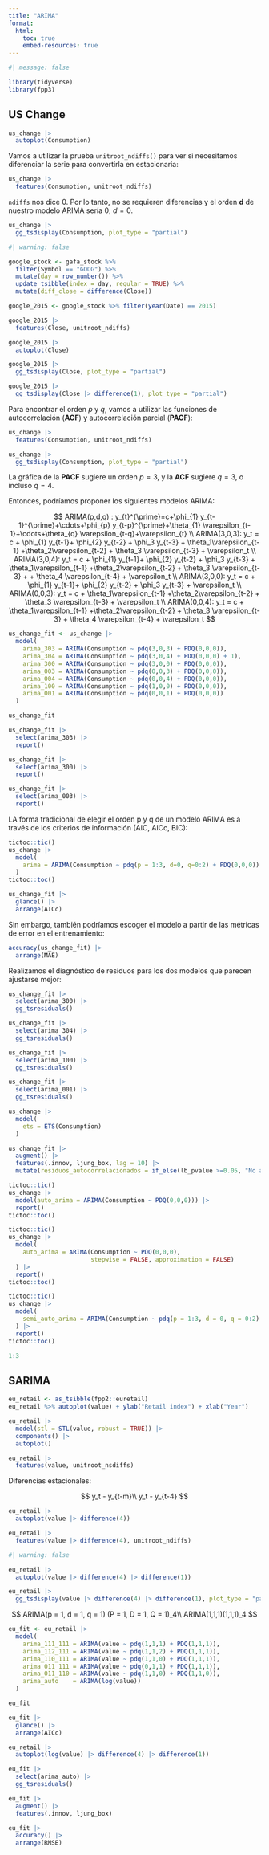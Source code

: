 ```yaml
---
title: "ARIMA"
format:
  html:
    toc: true
    embed-resources: true
---
```


```r
#| message: false

library(tidyverse)
library(fpp3)
```

## US Change

```r
us_change |> 
  autoplot(Consumption)
```

Vamos a utilizar la prueba `unitroot_ndiffs()` para ver si necesitamos diferenciar la serie para convertirla en estacionaria:

```r
us_change |> 
  features(Consumption, unitroot_ndiffs)
```

`ndiffs` nos dice 0. Por lo tanto, no se requieren diferencias y el orden **d** de nuestro modelo ARIMA sería 0; $d = 0$.

```r
us_change |> 
  gg_tsdisplay(Consumption, plot_type = "partial")
```

```r
#| warning: false

google_stock <- gafa_stock %>%
  filter(Symbol == "GOOG") %>%
  mutate(day = row_number()) %>%
  update_tsibble(index = day, regular = TRUE) %>% 
  mutate(diff_close = difference(Close))

google_2015 <- google_stock %>% filter(year(Date) == 2015)

google_2015 |> 
  features(Close, unitroot_ndiffs)

google_2015 |> 
  autoplot(Close)

google_2015 |> 
  gg_tsdisplay(Close, plot_type = "partial")

google_2015 |> 
  gg_tsdisplay(Close |> difference(1), plot_type = "partial")
```


Para encontrar el orden $p$ y $q$, vamos a utilizar las funciones de autocorrelación (**ACF**) y autocorrelación parcial (**PACF**):

```r
us_change |> 
  features(Consumption, unitroot_ndiffs)
```

```r
us_change |> 
  gg_tsdisplay(Consumption, plot_type = "partial")
```

La gráfica de la **PACF** sugiere un orden $p = 3$, y la **ACF** sugiere $q = 3$, o incluso $q = 4$.

Entonces, podríamos proponer los siguientes modelos ARIMA:

$$
ARIMA(p,d,q) : y_{t}^{\prime}=c+\phi_{1} y_{t-1}^{\prime}+\cdots+\phi_{p} y_{t-p}^{\prime}+\theta_{1} \varepsilon_{t-1}+\cdots+\theta_{q} \varepsilon_{t-q}+\varepsilon_{t} \\
ARIMA(3,0,3): y_t = c +  \phi_{1} y_{t-1}+ \phi_{2} y_{t-2} + \phi_3 y_{t-3} + \theta_1\varepsilon_{t-1} +\theta_2\varepsilon_{t-2} + \theta_3 \varepsilon_{t-3} + \varepsilon_t \\
ARIMA(3,0,4): y_t = c +  \phi_{1} y_{t-1}+ \phi_{2} y_{t-2} + \phi_3 y_{t-3} + \theta_1\varepsilon_{t-1} +\theta_2\varepsilon_{t-2} + \theta_3 \varepsilon_{t-3} + + \theta_4 \varepsilon_{t-4} + \varepsilon_t   \\
ARIMA(3,0,0): y_t = c +  \phi_{1} y_{t-1}+ \phi_{2} y_{t-2} + \phi_3 y_{t-3} + \varepsilon_t \\
ARIMA(0,0,3): y_t = c + \theta_1\varepsilon_{t-1} +\theta_2\varepsilon_{t-2} + \theta_3 \varepsilon_{t-3} + \varepsilon_t \\
ARIMA(0,0,4): y_t = c + \theta_1\varepsilon_{t-1} +\theta_2\varepsilon_{t-2} + \theta_3 \varepsilon_{t-3} + \theta_4 \varepsilon_{t-4} + \varepsilon_t
$$


```r
us_change_fit <- us_change |> 
  model(
    arima_303 = ARIMA(Consumption ~ pdq(3,0,3) + PDQ(0,0,0)),
    arima_304 = ARIMA(Consumption ~ pdq(3,0,4) + PDQ(0,0,0) + 1),
    arima_300 = ARIMA(Consumption ~ pdq(3,0,0) + PDQ(0,0,0)),
    arima_003 = ARIMA(Consumption ~ pdq(0,0,3) + PDQ(0,0,0)),
    arima_004 = ARIMA(Consumption ~ pdq(0,0,4) + PDQ(0,0,0)),
    arima_100 = ARIMA(Consumption ~ pdq(1,0,0) + PDQ(0,0,0)),
    arima_001 = ARIMA(Consumption ~ pdq(0,0,1) + PDQ(0,0,0))
  )

us_change_fit
```

```r
us_change_fit |> 
  select(arima_303) |> 
  report()

us_change_fit |> 
  select(arima_300) |> 
  report()

us_change_fit |> 
  select(arima_003) |> 
  report()
```

LA forma tradicional de elegir el orden p y q de un modelo ARIMA es a través de los criterios de información (AIC, AICc, BIC):

```r
tictoc::tic()
us_change |> 
  model(
    arima = ARIMA(Consumption ~ pdq(p = 1:3, d=0, q=0:2) + PDQ(0,0,0))
  )
tictoc::toc()
```


```r
us_change_fit |> 
  glance() |> 
  arrange(AICc)
```

Sin embargo, también podríamos escoger el modelo a partir de las métricas de error en el entrenamiento:

```r
accuracy(us_change_fit) |> 
  arrange(MAE)
```

Realizamos el diagnóstico de residuos para los dos modelos que parecen ajustarse mejor:

```r
us_change_fit |> 
  select(arima_300) |> 
  gg_tsresiduals()

us_change_fit |> 
  select(arima_304) |> 
  gg_tsresiduals()

us_change_fit |> 
  select(arima_100) |> 
  gg_tsresiduals()

us_change_fit |> 
  select(arima_001) |> 
  gg_tsresiduals()
```

```r
us_change |> 
  model(
    ets = ETS(Consumption)
  )
```

```r
us_change_fit |> 
  augment() |> 
  features(.innov, ljung_box, lag = 10) |> 
  mutate(residuos_autocorrelacionados = if_else(lb_pvalue >=0.05, "No autocorrelación", "Autocorrelacionados"))
```

```r
tictoc::tic()
us_change |> 
  model(auto_arima = ARIMA(Consumption ~ PDQ(0,0,0))) |> 
  report()
tictoc::toc()
```

```r
tictoc::tic()
us_change |> 
  model(
    auto_arima = ARIMA(Consumption ~ PDQ(0,0,0), 
                       stepwise = FALSE, approximation = FALSE)
  ) |> 
  report()
tictoc::toc()
```

```r
tictoc::tic()
us_change |> 
  model(
    semi_auto_arima = ARIMA(Consumption ~ pdq(p = 1:3, d = 0, q = 0:2) + PDQ(0,0,0))
  ) |> 
  report()
tictoc::toc()
```

```r
1:3
```

## SARIMA

```r
eu_retail <- as_tsibble(fpp2::euretail)
eu_retail %>% autoplot(value) + ylab("Retail index") + xlab("Year")

eu_retail |> 
  model(stl = STL(value, robust = TRUE)) |> 
  components() |> 
  autoplot()
```

```r
eu_retail |> 
  features(value, unitroot_nsdiffs)
```

Diferencias estacionales:

$$
y_t - y_{t-m}\\
y_t - y_{t-4}
$$

```r
eu_retail |> 
  autoplot(value |> difference(4))
```

```r
eu_retail |> 
  features(value |> difference(4), unitroot_ndiffs)
```

```r
#| warning: false

eu_retail |> 
  autoplot(value |> difference(4) |> difference(1))

eu_retail |> 
  gg_tsdisplay(value |> difference(4) |> difference(1), plot_type = "partial")
```
$$
ARIMA(p = 1, d = 1, q = 1) (P = 1, D = 1, Q = 1)_4\\
ARIMA(1,1,1)(1,1,1)_4
$$


```r
eu_fit <- eu_retail |> 
  model(
    arima_111_111 = ARIMA(value ~ pdq(1,1,1) + PDQ(1,1,1)),
    arima_112_111 = ARIMA(value ~ pdq(1,1,2) + PDQ(1,1,1)),
    arima_110_111 = ARIMA(value ~ pdq(1,1,0) + PDQ(1,1,1)),
    arima_011_111 = ARIMA(value ~ pdq(0,1,1) + PDQ(1,1,1)),
    arima_011_110 = ARIMA(value ~ pdq(1,1,0) + PDQ(1,1,0)),
    arima_auto    = ARIMA(log(value))
  )

eu_fit

eu_fit |> 
  glance() |> 
  arrange(AICc)
```

```r
eu_retail |> 
  autoplot(log(value) |> difference(4) |> difference(1))
```



```r
eu_fit |> 
  select(arima_auto) |> 
  gg_tsresiduals()

eu_fit |> 
  augment() |> 
  features(.innov, ljung_box)
```

```r
eu_fit |> 
  accuracy() |> 
  arrange(RMSE)
```




